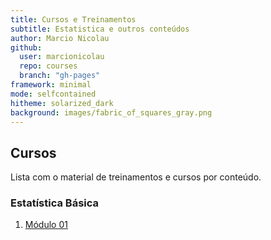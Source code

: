 ```yaml
---
title: Cursos e Treinamentos
subtitle: Estatistica e outros conteúdos
author: Marcio Nicolau
github:
  user: marcionicolau
  repo: courses
  branch: "gh-pages"
framework: minimal
mode: selfcontained
hitheme: solarized_dark
background: images/fabric_of_squares_gray.png
---
```


## Cursos

Lista com o material de treinamentos e cursos por conteúdo.

### Estatística Básica
1. [Módulo 01](http://marcionicolau.github.com/courses/basico/m1)

